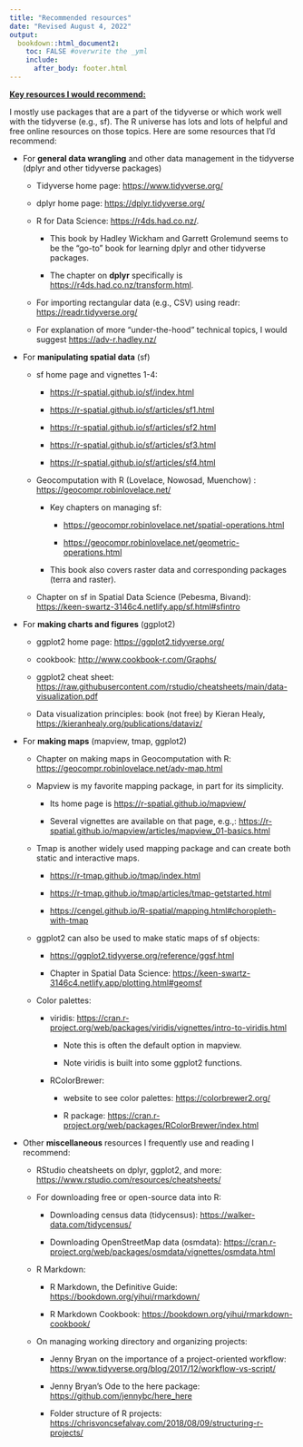 ```yaml
---
title: "Recommended resources"
date: "Revised August 4, 2022"
output: 
  bookdown::html_document2:
    toc: FALSE #overwrite the _yml
    include: 
      after_body: footer.html
---
```


[**Key resources I would recommend:**]{.underline}

I mostly use packages that are a part of the tidyverse or which work well with the tidyverse (e.g., sf). The R universe has lots and lots of helpful and free online resources on those topics. Here are some resources that I'd recommend:

-   For **general data wrangling** and other data management in the tidyverse (dplyr and other tidyverse packages)

    -   Tidyverse home page: <https://www.tidyverse.org/>

    -   dplyr home page: <https://dplyr.tidyverse.org/>

    -   R for Data Science: <https://r4ds.had.co.nz/>.

        -   This book by Hadley Wickham and Garrett Grolemund seems to be the "go-to" book for learning dplyr and other tidyverse packages.

        -   The chapter on **dplyr** specifically is <https://r4ds.had.co.nz/transform.html>.

    -   For importing rectangular data (e.g., CSV) using readr: <https://readr.tidyverse.org/>

    -   For explanation of more "under-the-hood" technical topics, I would suggest <https://adv-r.hadley.nz/>

-   For **manipulating spatial data** (sf)

    -   sf home page and vignettes 1-4:

        -   <https://r-spatial.github.io/sf/index.html>

        -   <https://r-spatial.github.io/sf/articles/sf1.html>

        -   <https://r-spatial.github.io/sf/articles/sf2.html>

        -   <https://r-spatial.github.io/sf/articles/sf3.html>

        -   <https://r-spatial.github.io/sf/articles/sf4.html>

    -   Geocomputation with R (Lovelace, Nowosad, Muenchow) : <https://geocompr.robinlovelace.net/>

        -   Key chapters on managing sf:

            -   <https://geocompr.robinlovelace.net/spatial-operations.html>

            -   <https://geocompr.robinlovelace.net/geometric-operations.html>

        -   This book also covers raster data and corresponding packages (terra and raster).

    -   Chapter on sf in Spatial Data Science (Pebesma, Bivand): <https://keen-swartz-3146c4.netlify.app/sf.html#sfintro>

-   For **making charts and figures** (ggplot2)

    -   ggplot2 home page: <https://ggplot2.tidyverse.org/>

    -   cookbook: <http://www.cookbook-r.com/Graphs/>

    -   ggplot2 cheat sheet: <https://raw.githubusercontent.com/rstudio/cheatsheets/main/data-visualization.pdf>

    -   Data visualization principles: book (not free) by Kieran Healy, <https://kieranhealy.org/publications/dataviz/>

-   For **making maps** (mapview, tmap, ggplot2)

    -   Chapter on making maps in Geocomputation with R: <https://geocompr.robinlovelace.net/adv-map.html>

    -   Mapview is my favorite mapping package, in part for its simplicity.

        -   Its home page is <https://r-spatial.github.io/mapview/>

        -   Several vignettes are available on that page, e.g.,: <https://r-spatial.github.io/mapview/articles/mapview_01-basics.html>

    -   Tmap is another widely used mapping package and can create both static and interactive maps.

        -   <https://r-tmap.github.io/tmap/index.html>

        -   <https://r-tmap.github.io/tmap/articles/tmap-getstarted.html>

        -   <https://cengel.github.io/R-spatial/mapping.html#choropleth-with-tmap>

    -   ggplot2 can also be used to make static maps of sf objects:

        -   <https://ggplot2.tidyverse.org/reference/ggsf.html>

        -   Chapter in Spatial Data Science: <https://keen-swartz-3146c4.netlify.app/plotting.html#geomsf>

    -   Color palettes:

        -   viridis: <https://cran.r-project.org/web/packages/viridis/vignettes/intro-to-viridis.html>

            -   Note this is often the default option in mapview.

            -   Note viridis is built into some ggplot2 functions.

        -   RColorBrewer:

            -   website to see color palettes: [https://colorbrewer2.org/](https://colorbrewer2.org/#type=sequential&scheme=BuGn&n=3)

            -   R package: <https://cran.r-project.org/web/packages/RColorBrewer/index.html>

-   Other **miscellaneous** resources I frequently use and reading I recommend:

    -   RStudio cheatsheets on dplyr, ggplot2, and more: <https://www.rstudio.com/resources/cheatsheets/>

    -   For downloading free or open-source data into R:

        -   Downloading census data (tidycensus): <https://walker-data.com/tidycensus/>

        -   Downloading OpenStreetMap data (osmdata): <https://cran.r-project.org/web/packages/osmdata/vignettes/osmdata.html>

    -   R Markdown:

        -   R Markdown, the Definitive Guide: <https://bookdown.org/yihui/rmarkdown/>

        -   R Markdown Cookbook: <https://bookdown.org/yihui/rmarkdown-cookbook/>

    -   On managing working directory and organizing projects:

        -   Jenny Bryan on the importance of a project-oriented workflow: <https://www.tidyverse.org/blog/2017/12/workflow-vs-script/>

        -   Jenny Bryan's Ode to the here package: <https://github.com/jennybc/here_here>

        -   Folder structure of R projects: <https://chrisvoncsefalvay.com/2018/08/09/structuring-r-projects/>
